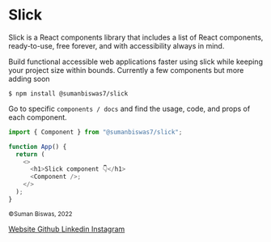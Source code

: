 <!-- Custom-MDX-Documentation.mdx -->


<Meta title="Introduction" />

# Slick

Slick is a React components library that includes a list of React components, ready-to-use, free forever, and with accessibility always in mind.

Build functional accessible web applications faster using slick while keeping your project size within bounds. Currently a few components but more adding soon

```shell
$ npm install @sumanbiswas7/slick
```

Go to specific `components / docs` and find the usage, code, and props of each component.

```js
import { Component } from "@sumanbiswas7/slick";

function App() {
  return (
    <>
      <h1>Slick component 👇</h1>
      <Component />;
    </>
  );
}
```

<style>
  {`
    .copy-p  {
      text-align: center;
      margin-top: 5rem;
    }

    .copyright {
      color: #999;
    }

    .link{
        margin-inline:5px;
        font-size:.7rem;
        color:#454545;
        text-decoration:underline;
    }
  `}
</style>

<p className="copy-p">
  <small className="copyright">&copy;Suman Biswas, 2022</small>
  <footer>
    <a href="https://sumanbiswas.vercel.app/" target="_blank" className="link">
      Website
    </a>
    <a href="https://github.com/sumanbiswas7" target="_blank" className="link">
      Github
    </a>
    <a
      href="https://www.linkedin.com/in/sumanbiswas7"
      target="_blank"
      className="link"
    >
      Linkedin
    </a>
    <a
      href="https://www.instagram.com/sumanbiswas7"
      target="_blank"
      className="link"
    >
      Instagram
    </a>
  </footer>
</p>
